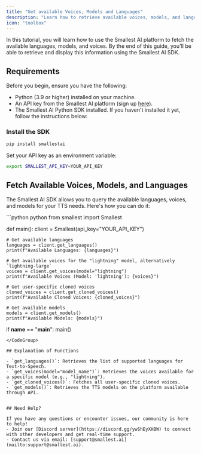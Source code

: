 ```yaml
---
title: "Get available Voices, Models and Languages"
description: "Learn how to retrieve available voices, models, and languages."
icon: "toolbox"
--- 
```


In this tutorial, you will learn how to use the Smallest AI platform to fetch the available languages, models, and voices. By the end of this guide, you'll be able to retrieve and display this information using the Smallest AI SDK.

## Requirements

Before you begin, ensure you have the following:

- Python (3.9 or higher) installed on your machine.  
- An API key from the Smallest AI platform (sign up [here](https://waves.smallest.ai)).  
- The Smallest AI Python SDK installed. If you haven't installed it yet, follow the instructions below:

### Install the SDK
```bash
pip install smallestai
```

Set your API key as an environment variable:  
```bash
export SMALLEST_API_KEY=YOUR_API_KEY
```

## Fetch Available Voices, Models, and Languages

The Smallest AI SDK allows you to query the available languages, voices, and models for your TTS needs. Here's how you can do it:  

<CodeGroup>
```python python
from smallest import Smallest

def main():
    client = Smallest(api_key="YOUR_API_KEY")
    
    # Get available languages
    languages = client.get_languages()
    print(f"Available Languages: {languages}")
    
    # Get available voices for the "lightning" model, alternatively `lightning-large`
    voices = client.get_voices(model="lightning")
    print(f"Available Voices (Model: 'lightning'): {voices}")
    
    # Get user-specific cloned voices
    cloned_voices = client.get_cloned_voices()
    print(f"Available Cloned Voices: {cloned_voices}")
    
    # Get available models
    models = client.get_models()
    print(f"Available Models: {models}")

if __name__ == "__main__":
    main()
```
</CodeGroup>

## Explanation of Functions

- `get_languages()`: Retrieves the list of supported languages for Text-to-Speech.  
- `get_voices(model="model_name")`: Retrieves the voices available for a specific model (e.g., "lightning").  
- `get_cloned_voices()`: Fetches all user-specific cloned voices.  
- `get_models()`: Retrieves the TTS models on the platform available through API.  


## Need Help?

If you have any questions or encounter issues, our community is here to help!  
- Join our [Discord server](https://discord.gg/ywShEyXHBW) to connect with other developers and get real-time support.  
- Contact us via email: [support@smallest.ai](mailto:support@smallest.ai).  